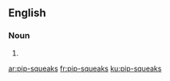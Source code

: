 {{also|pipsqueaks}}
==English==

===Noun===
{{head|en|noun plural form}}

# {{plural of|pip-squeak|lang=en}}

[[ar:pip-squeaks]]
[[fr:pip-squeaks]]
[[ku:pip-squeaks]]